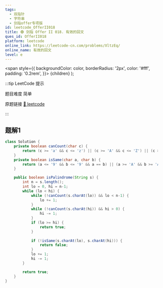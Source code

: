 ```yaml
---
tags:
  - 双指针
  - 字符串
  - 剑指offer专项版
id: leetcode_OfferII018
title: 🟢 剑指 Offer II 018. 有效的回文
ques_id: OfferII018
platform: leetcode
online_link: https://leetcode-cn.com/problems/XltzEq/
online_name: 有效的回文
level: e
---
```


  <span
    style={{
      backgroundColor: color,
      borderRadius: '2px',
      color: '#fff',
      padding: '0.2rem',
    }}>
    {children}
  </span>
);

:::tip LeetCode 提示

题目难度 <Highlight color="#00b8a3">简单</Highlight>

原题链接 [🔗 leetcode](https://leetcode-cn.com/problems/XltzEq/)

:::

## 题解1

```java
class Solution {
    private boolean canCount(char c) {
        return (c >= 'a' && c <= 'z') || (c >= 'A' && c <= 'Z') || (c >= '0' && c <= '9');
    }
    private boolean isSame(char a, char b) {
        return (a <= '9' && b <= '9' && a == b) || (a >= 'A' && b >= 'A' && (Math.abs(a - b) == 'a'-'A' || a == b));
    }

    public boolean isPalindrome(String s) {
        int n = s.length();
        int lo = 0, hi = n-1;
        while (lo < hi) {
            while (!canCount(s.charAt(lo)) && lo < n-1) {
                lo += 1;
            }
            while (!canCount(s.charAt(hi)) && hi > 0) {
                hi -= 1;
            }
            if (lo >= hi) {
                return true;
            }
            
            if (!isSame(s.charAt(lo), s.charAt(hi))) {
                return false;
            }
            lo += 1;
            hi -= 1;
        }

        return true;
    }
}
```
